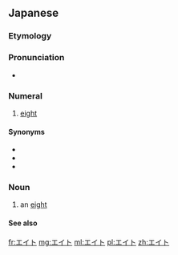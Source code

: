 {{also|えいと}}

==Japanese==
{{DEFAULTSORT:えいと}}
{{cardinalbox|ja|7|8|9|セブン|ナイン}}

===Etymology===
{{bor|ja|en|eight}}

===Pronunciation===
{{ja-pron|acc=a}}
* {{homophone|lang=ja|英図}}

===Numeral===
{{ja-pos|numeral}}

# {{lb|ja|informal}} [[eight]]

====Synonyms====
* {{ja-r|八|はち}}
* {{ja-r|八つ|やつ}}
* {{ja-r|八つ|やっつ}}

===Noun===
{{ja-noun}}

# {{lb|ja|cards}} an [[eight]]

====See also====
{{table:playing cards/ja}}

{{C|ja|Eight}}
[[fr:エイト]]
[[mg:エイト]]
[[ml:エイト]]
[[pl:エイト]]
[[zh:エイト]]